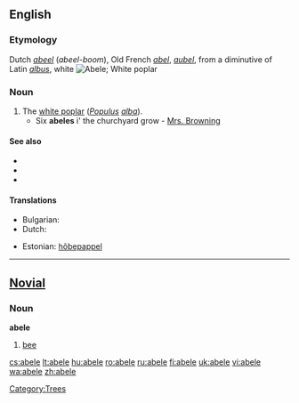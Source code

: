 {{wikipedia}}
{{also|Abele|ābele}}
==English==

===Etymology===
Dutch ''[[abeel]]'' (''abeel-boom''), Old French ''[[abel]]'', ''[[aubel]]'', from a diminutive of Latin ''[[albus]]'', white
[[Image:Czajecice tree 20060812 1401.jpg|thumb|Abele; White poplar]]

===Noun===
{{en-noun}}

# The [[white poplar]] (''[[Populus]] [[alba]]'').
#* Six '''abeles''' i' the churchyard grow - [[Mrs. Browning]]

====See also====
* {{pedialite|Populus alba}}
* {{commonslite|Populus alba}}
* {{specieslite|Populus alba}}

====Translations====
{{trans-top|the white poplar, Populus alba}}
* Bulgarian: {{t|bg|бяла топола |sc=Cyrl}}
* Dutch: {{t+|nl|abeel|m}}
{{trans-mid}}
* Estonian: [[hõbepappel]]
{{trans-bottom}}

[[Category:Trees]]

----

==[[Novial]]==

===Noun===
'''abele'''

# [[bee]]

[[cs:abele]]
[[lt:abele]]
[[hu:abele]]
[[ro:abele]]
[[ru:abele]]
[[fi:abele]]
[[uk:abele]]
[[vi:abele]]
[[wa:abele]]
[[zh:abele]]